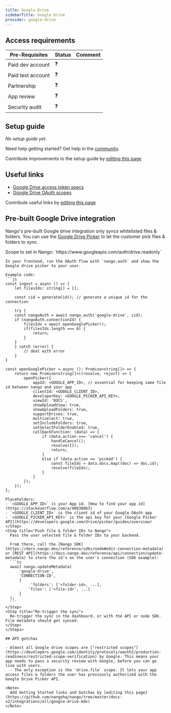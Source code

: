 ```yaml
---
title: Google Drive
sidebarTitle: Google Drive
provider: google-drive
---
```



<Overview />
<PreBuiltTooling provider={providers[pageMetadata.provider]} />
<PreBuiltUseCases />

## Access requirements
| Pre-Requisites | Status | Comment|
| - | - | - |
| Paid dev account | ❓ |  |
| Paid test account | ❓ |  |
| Partnership | ❓ | |
| App review | ❓ |  |
| Security audit | ❓ | |


## Setup guide

_No setup guide yet._

<Tip>Need help getting started? Get help in the [community](https://nango.dev/slack).</Tip>

<Note>Contribute improvements to the setup guide by [editing this page](https://github.com/nangohq/nango/tree/master/docs-v2/integrations/all/google-drive.mdx)</Note>


## Useful links

-   [Google Drive access token specs](https://cloud.google.com/iam/docs/reference/sts/rest/v1/TopLevel/token#response-body)
-   [Google Drive OAuth scopes](https://developers.google.com/identity/protocols/oauth2/scopes#drive)

<Note>Contribute useful links by [editing this page](https://github.com/nangohq/nango/tree/master/docs-v2/integrations/all/google-drive.mdx)</Note>

## Pre-built Google Drive integration
Nango's pre-built Google drive integration only syncs whitelisted files & folders. You can use the [Google Drive Picker](https://developers.google.com/drive/picker/guides/overview) to let the customer pick files & folders to sync.

<Steps>
  <Step title="Auth & Show Google Drive Picker">
    Scope to set in Nango: `https://www.googleapis.com/auth/drive.readonly`

    In your frontend, run the OAuth flow with `nango.auth` and show the Google drive picker to your user.

    Example code:
    ```js
    const ingest = async () => {
        let filesIds: string[] = [];      
        
        const cid = generateCid(); // generate a unique id for the connection

        try {
        const nangoAuth = await nango.auth('google-drive', cid);
        if (nangoAuth.connectionId) {
            filesIds = await openGooglePicker();
            if(filesIds.length === 0) {
                return;
            }
        }
        } catch (error) {
            // deal with error
        }
    }

    const openGooglePicker = async (): Promise<string[]> => {
        return new Promise<string[]>((resolve, reject) => {
            openPicker({
                appId: <GOOGLE_APP_ID>, // essential for keeping same file id between nango and your app
                clientId: <GOOGLE_CLIENT_ID>,
                developerKey: <GOOGLE_PICKER_API_KEY>,
                viewId: 'DOCS',
                showUploadView: true,
                showUploadFolders: true,
                supportDrives: true,
                multiselect: true,
                setIncludeFolders: true,
                setSelectFolderEnabled: true,
                callbackFunction: (data) => {
                    if (data.action === 'cancel') {
                        handleCancel();
                        resolve([]);
                        return;
                    }
                    else if (data.action == 'picked') {
                        const fileIds = data.docs.map((doc) => doc.id);
                        resolve(fileIds);
                    }
                }
            });
        });
    };
  ```
  Placeholders:
  - `<GOOGLE_APP_ID>` is your App id. [How to find your app id](https://stackoverflow.com/a/40638063)
  - `<GOOGLE_CLIENT_ID>` is the client id of your Google OAuth app
  - `<GOOGLE_PICKER_API_KEY>` is the api key for your [Google Picker API](https://developers.google.com/drive/picker/guides/overview)
  </Step>
  <Step title="Push file & folder IDs to Nango">
    Pass the user selected file & folder IDs to your backend.

    From there, call the [Nango SDK](https://docs.nango.dev/reference/sdks/node#edit-connection-metadata) or [REST API](https://docs.nango.dev/reference/api/connection/update-metadata) to store the id's on the user's connection (SDK example):
    ```ts
    await nango.updateMetadata(
        'google-drive',
        'CONNECTION-ID',
        {
             'folders': ['<folder-id>, ...],
            'files': ['<file-id>', ...] 
        }
    );
    ```
  </Step>
  <Step title="Re-trigger the sync">
    Re-trigger the sync in the dashboard, or with the API or node SDK. File metadata should get synced.
  </Step>
</Steps>

## API gotchas

- Almost all Google drive scopes are ["restricted scopes"](https://developers.google.com/identity/protocols/oauth2/production-readiness/restricted-scope-verification) by Google. This means your app needs to pass a security review with Google, before you can go live with users.
    - The only exception is the `drive.file` scope. It lets your app access files & folders the user has previously authorized with the Google Drive Picker API.

<Note>
    Add Getting Started links and Gotchas by [editing this page](https://github.com/nangohq/nango/tree/master/docs-v2/integrations/all/google-drive.mdx)
</Note>
